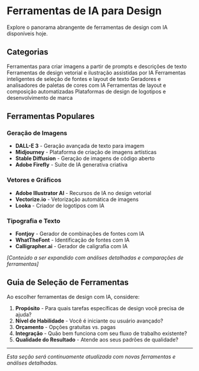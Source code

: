 # Ferramentas de IA para Design


<Callout type="info" emoji="🛠️">
  Explore o panorama abrangente de ferramentas de design com IA disponíveis hoje.
</Callout>

## Categorias

<Cards>
  <Card title="Geração de Imagens" href="/tools/image-generation">
    Ferramentas para criar imagens a partir de prompts e descrições de texto
  </Card>
  <Card title="Gráficos Vetoriais" href="/tools/vector-graphics">
    Ferramentas de design vetorial e ilustração assistidas por IA
  </Card>
  <Card title="Tipografia" href="/tools/typography">
    Ferramentas inteligentes de seleção de fontes e layout de texto
  </Card>
  <Card title="Ferramentas de Cor" href="/tools/color-tools">
    Geradores e analisadores de paletas de cores com IA
  </Card>
  <Card title="Design de Layout" href="/tools/layout-design">
    Ferramentas de layout e composição automatizadas
  </Card>
  <Card title="Identidade de Marca" href="/tools/brand-identity">
    Plataformas de design de logotipos e desenvolvimento de marca
  </Card>
</Cards>

## Ferramentas Populares

### Geração de Imagens
- **DALL-E 3** - Geração avançada de texto para imagem
- **Midjourney** - Plataforma de criação de imagens artísticas
- **Stable Diffusion** - Geração de imagens de código aberto
- **Adobe Firefly** - Suíte de IA generativa criativa

### Vetores e Gráficos
- **Adobe Illustrator AI** - Recursos de IA no design vetorial
- **Vectorize.io** - Vetorização automática de imagens
- **Looka** - Criador de logotipos com IA

### Tipografia e Texto
- **Fontjoy** - Gerador de combinações de fontes com IA
- **WhatTheFont** - Identificação de fontes com IA
- **Calligrapher.ai** - Gerador de caligrafia com IA

*[Conteúdo a ser expandido com análises detalhadas e comparações de ferramentas]*

## Guia de Seleção de Ferramentas

Ao escolher ferramentas de design com IA, considere:

1. **Propósito** - Para quais tarefas específicas de design você precisa de ajuda?
2. **Nível de Habilidade** - Você é iniciante ou usuário avançado?
3. **Orçamento** - Opções gratuitas vs. pagas
4. **Integração** - Quão bem funciona com seu fluxo de trabalho existente?
5. **Qualidade do Resultado** - Atende aos seus padrões de qualidade?

---

*Esta seção será continuamente atualizada com novas ferramentas e análises detalhadas.*
